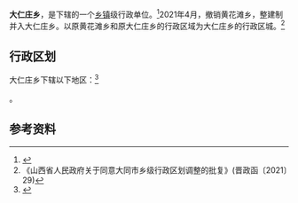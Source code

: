 {{中国乡级行政区|14/02/25/213/000
| 政府驻地 = 大仁庄村
| 电话区号 = 352
}}

'''大仁庄乡'''，是{{PRC admin/fullname|14/02/25/213/000|3}}下辖的一个[[乡镇|乡镇]]级行政单位。<ref>{{PRC admin/ref sgc|{{PRC admin/parent|14/02/25/213/000}}}}</ref>2021年4月，撤销黄花滩乡，整建制并入大仁庄乡。以原黄花滩乡和原大仁庄乡的行政区域为大仁庄乡的行政区城。<ref>《山西省人民政府关于同意大同市乡级行政区划调整的批复》(晋政函〔2021〕29)</ref>

== 行政区划 ==
大仁庄乡下辖以下地区：<ref>{{PRC admin/ref sgc|14/02/25/213/000}}</ref>

{{PRC admin/children|14/02/25/213/000}}。

== 参考资料 ==
{{reflist}}

{{PRC admin/navcat|14/02/25/213/000}}